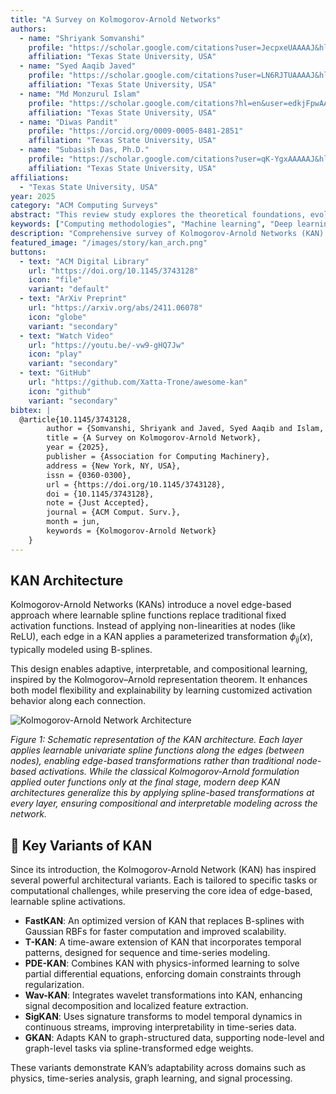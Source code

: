 ```yaml
---
title: "A Survey on Kolmogorov-Arnold Networks"
authors:
  - name: "Shriyank Somvanshi"
    profile: "https://scholar.google.com/citations?user=JecpxeUAAAAJ&hl=en"
    affiliation: "Texas State University, USA"
  - name: "Syed Aaqib Javed"
    profile: "https://scholar.google.com/citations?user=LN6RJTUAAAAJ&hl=en"
    affiliation: "Texas State University, USA"
  - name: "Md Monzurul Islam"
    profile: "https://scholar.google.com/citations?hl=en&user=edkjFpwAAAAJ"
    affiliation: "Texas State University, USA"
  - name: "Diwas Pandit"
    profile: "https://orcid.org/0009-0005-8481-2851"
    affiliation: "Texas State University, USA"
  - name: "Subasish Das, Ph.D."
    profile: "https://scholar.google.com/citations?user=qK-YgxAAAAAJ&hl=en"
    affiliation: "Texas State University, USA"
affiliations:
  - "Texas State University, USA"
year: 2025
category: "ACM Computing Surveys"
abstract: "This review study explores the theoretical foundations, evolution, applications, and future potential of Kolmogorov-Arnold Networks (KAN), a neural network model inspired by the Kolmogorov-Arnold representation theorem. KANs set themselves apart from traditional neural networks by employing learnable, spline-parameterized functions rather than fixed activation functions, allowing for flexible and interpretable representations of high-dimensional functions. The review explores Kan's architectural strengths, including adaptive edge-based activation functions that enhance parameter efficiency and scalability across varied applications such as time series forecasting, computational biomedicine, and graph learning. Key advancements including Temporal-KAN (T-KAN), FastKAN, and Partial Differential Equation (PDE) KAN illustrate KAN's growing applicability in dynamic environments, significantly improving interpretability, computational efficiency, and adaptability for complex function approximation tasks. Moreover, the paper discusses KANs integration with other architectures, such as convolutional, recurrent, and transformer-based models, showcasing its versatility in complementing established neural networks for tasks that require hybrid approaches. Despite its strengths, KAN faces computational challenges in high-dimensional and noisy data settings, sparking continued research into optimization strategies, regularization techniques, and hybrid models. This paper highlights KANs expanding role in modern neural architectures and outlines future directions to enhance its computational efficiency, interpretability, and scalability in data-intensive applications."
keywords: ["Computing methodologies", "Machine learning", "Deep learning theory", "Kolmogorov Arnold Networks (KAN)", "Model interpretability", "Applied computing", "Predictive analytics"]
description: "Comprehensive survey of Kolmogorov-Arnold Networks (KAN) exploring theoretical foundations, evolution, applications, and future potential in neural network architectures."
featured_image: "/images/story/kan_arch.png"
buttons:
  - text: "ACM Digital Library"
    url: "https://doi.org/10.1145/3743128"
    icon: "file"
    variant: "default"
  - text: "ArXiv Preprint"
    url: "https://arxiv.org/abs/2411.06078"
    icon: "globe"
    variant: "secondary"
  - text: "Watch Video"
    url: "https://youtu.be/-vw9-gHQ7Jw"
    icon: "play"
    variant: "secondary"
  - text: "GitHub"
    url: "https://github.com/Xatta-Trone/awesome-kan"
    icon: "github"
    variant: "secondary"
bibtex: |
  @article{10.1145/3743128,
        author = {Somvanshi, Shriyank and Javed, Syed Aaqib and Islam, Md Monzurul and Pandit, Diwas and Das, Subasish},
        title = {A Survey on Kolmogorov-Arnold Network},
        year = {2025},
        publisher = {Association for Computing Machinery},
        address = {New York, NY, USA},
        issn = {0360-0300},
        url = {https://doi.org/10.1145/3743128},
        doi = {10.1145/3743128},
        note = {Just Accepted},
        journal = {ACM Comput. Surv.},
        month = jun,
        keywords = {Kolmogorov-Arnold Network}
    }
---
```


## KAN Architecture

Kolmogorov-Arnold Networks (KANs) introduce a novel edge-based approach where learnable spline functions replace traditional fixed activation functions. Instead of applying non-linearities at nodes (like ReLU), each edge in a KAN applies a parameterized transformation $\phi_{ij}(x)$, typically modeled using B-splines.

This design enables adaptive, interpretable, and compositional learning, inspired by the Kolmogorov–Arnold representation theorem. It enhances both model flexibility and explainability by learning customized activation behavior along each connection.

![Kolmogorov-Arnold Network Architecture](/images/story/kan_arch.png)

*Figure 1: Schematic representation of the KAN architecture. Each layer applies learnable univariate spline functions along the edges (between nodes), enabling edge-based transformations rather than traditional node-based activations. While the classical Kolmogorov-Arnold formulation applied outer functions only at the final stage, modern deep KAN architectures generalize this by applying spline-based transformations at every layer, ensuring compositional and interpretable modeling across the network.*

## 🌱 Key Variants of KAN

Since its introduction, the Kolmogorov-Arnold Network (KAN) has inspired several powerful architectural variants. Each is tailored to specific tasks or computational challenges, while preserving the core idea of edge-based, learnable spline activations.

- **FastKAN**: An optimized version of KAN that replaces B-splines with Gaussian RBFs for faster computation and improved scalability.
- **T-KAN**: A time-aware extension of KAN that incorporates temporal patterns, designed for sequence and time-series modeling.
- **PDE-KAN**: Combines KAN with physics-informed learning to solve partial differential equations, enforcing domain constraints through regularization.
- **Wav-KAN**: Integrates wavelet transformations into KAN, enhancing signal decomposition and localized feature extraction.
- **SigKAN**: Uses signature transforms to model temporal dynamics in continuous streams, improving interpretability in time-series data.
- **GKAN**: Adapts KAN to graph-structured data, supporting node-level and graph-level tasks via spline-transformed edge weights.

These variants demonstrate KAN’s adaptability across domains such as physics, time-series analysis, graph learning, and signal processing.

<YouTube id="-vw9-gHQ7Jw" />